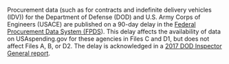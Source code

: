 Procurement data (such as for contracts and indefinite delivery
vehicles (IDV)) for the Department of Defense (DOD) and U.S. Army
Corps of Engineers (USACE) are published on a 90-day delay in the
 <a target="_blank" rel="noopener noreferrer" href="https://www.fpds.gov/">Federal Procurement Data System (FPDS</a>).
 This delay affects the availability of data on USAspending.gov for
these agencies in Files C and D1, but does not affect Files A, B, or
D2. The delay is acknowledged in a
 <a target="_blank" rel="noopener noreferrer" href="https://media.defense.gov/2017/Nov/08/2001839818/-1/-1/1/DODIG-2018-020.PDF">2017 DOD Inspector General report</a>.